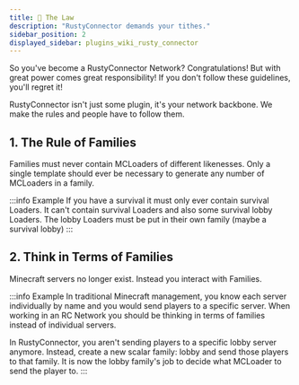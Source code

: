 ```yaml
---
title: 📜 The Law
description: "RustyConnector demands your tithes."
sidebar_position: 2
displayed_sidebar: plugins_wiki_rusty_connector
---
```


So you've become a RustyConnector Network? Congratulations!
But with great power comes great responsibility! If you don't follow these guidelines, you'll regret it!

RustyConnector isn't just some plugin, it's your network backbone. We make the rules and people have to follow them.

## 1. The Rule of Families
Families must never contain <MCLoaderTag>MCLoaders</MCLoaderTag> of different likenesses.
Only a single template should ever be necessary to generate any number of MCLoaders in a family.

:::info Example
If you have a <StaticFamilyTag>survival</StaticFamilyTag> it must only ever contain survival Loaders. It can't contain survival Loaders and also some survival lobby Loaders.
The lobby Loaders must be put in their own family (maybe a <ScalarFamilyTag>survival lobby</ScalarFamilyTag>)
:::

## 2. Think in Terms of Families
Minecraft servers no longer exist. Instead you interact with Families.

:::info Example
In traditional Minecraft management, you know each server individually by name and you would send players to a specific server.
When working in an RC Network you should be thinking in terms of families instead of individual servers.

In RustyConnector, you aren't sending players to a specific lobby server anymore.
Instead, create a new scalar family: <ScalarFamilyTag>lobby</ScalarFamilyTag> and send those players to that family.
It is now the <ScalarFamilyTag>lobby</ScalarFamilyTag> family's job to decide what <MCLoaderTag>MCLoader</MCLoaderTag> to send the player to.
:::